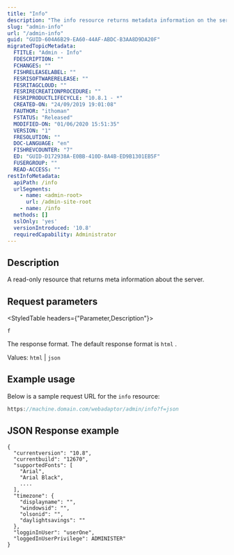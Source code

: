 ```yaml
---
title: "Info"
description: "The info resource returns metadata information on the server."
slug: "admin-info"
url: "/admin-info"
guid: "GUID-604A6B29-EA60-44AF-ABDC-B3AA8D9DA20F"
migratedTopicMetadata:
  FTITLE: "Admin - Info"
  FDESCRIPTION: ""
  FCHANGES: ""
  FISHRELEASELABEL: ""
  FESRISOFTWARERELEASE: ""
  FESRITAGCLOUD: ""
  FESRIRECREATIONPROCEDURE: ""
  FESRIPRODUCTLIFECYCLE: "10.8.1 - *"
  CREATED-ON: "24/09/2019 19:01:08"
  FAUTHOR: "ithoman"
  FSTATUS: "Released"
  MODIFIED-ON: "01/06/2020 15:51:35"
  VERSION: "1"
  FRESOLUTION: ""
  DOC-LANGUAGE: "en"
  FISHREVCOUNTER: "7"
  ED: "GUID-D172938A-E0BB-410D-8A4B-ED9B1301EB5F"
  FUSERGROUP: ""
  READ-ACCESS: ""
restInfoMetadata:
  apiPath: /info
  urlSegments:
    - name: <admin-root>
      url: /admin-site-root
    - name: /info
  methods: []
  sslOnly: 'yes'
  versionIntroduced: '10.8'
  requiredCapability: Administrator
---
```


## Description

A read-only resource that returns meta information about the server.

##  Request parameters

<StyledTable headers={"Parameter,Description"}>

<StyledTableRow>

<StyledTableCell cellStyle="markdown">

`f` 

</StyledTableCell>

<StyledTableCell cellStyle="markdown">

The response format. The default response format is `html` .

Values: `html`  \| `json` 

</StyledTableCell>

</StyledTableRow>

</StyledTable>

## Example usage

Below is a sample request URL for the `info`  resource:

```javascript
https://machine.domain.com/webadaptor/admin/info?f=json
```

 

## JSON Response example

```other
{
  "currentversion": "10.8",
  "currentbuild": "12670",
  "supportedFonts": [
    "Arial",
    "Arial Black",
    ....
  ],
  "timezone": {
    "displayname": "",
    "windowsid": "",
    "olsonid": "",
    "daylightsavings": ""
  },
  "logginInUser": "userOne",
  "loggedInUserPrivilege": ADMINISTER"
}
```

 

